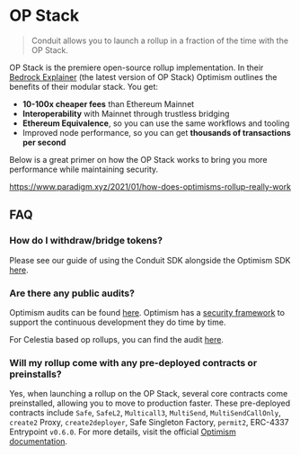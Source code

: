# OP Stack

> Conduit allows you to launch a rollup in a fraction of the time with the OP Stack.

OP Stack is the premiere open-source rollup implementation. In their [Bedrock Explainer](https://community.optimism.io/docs/developers/bedrock/explainer/) (the latest version of OP Stack) Optimism outlines the benefits of their modular stack. You get:

- **10-100x cheaper fees** than Ethereum Mainnet
- **Interoperability** with Mainnet through trustless bridging
- **Ethereum Equivalence**, so you can use the same workflows and tooling
- Improved node performance, so you can get **thousands of transactions per second**

Below is a great primer on how the OP Stack works to bring you more performance while maintaining security.

https://www.paradigm.xyz/2021/01/how-does-optimisms-rollup-really-work

## FAQ

### How do I withdraw/bridge tokens?

Please see our guide of using the Conduit SDK alongside the Optimism SDK [here](https://github.com/conduit-xyz/optimism-tutorial/tree/main/cross-dom-bridge-eth).

### Are there any public audits?

Optimism audits can be found [here](https://github.com/ethereum-optimism/optimism/tree/develop/docs/security-reviews). Optimism has a [security framework](https://docs.optimism.io/chain/security/faq) to support the continuous development they do time by time.

For Celestia based op rollups, you can find the audit [here](https://docs.celestia.org/audits/Celestia_OP_Stack_Audit.pdf).

### Will my rollup come with any pre-deployed contracts or preinstalls?

Yes, when launching a rollup on the OP Stack, several core contracts come preinstalled, allowing you to move to production faster. These pre-deployed contracts include `Safe`, `SafeL2`, `Multicall3`, `MultiSend`, `MultiSendCallOnly`, `create2` Proxy, `create2deployer`, Safe Singleton Factory, `permit2`, ERC-4337 Entrypoint `v0.6.0`. For more details, visit the official [Optimism documentation](https://docs.optimism.io/builders/chain-operators/features/preinstalls).
